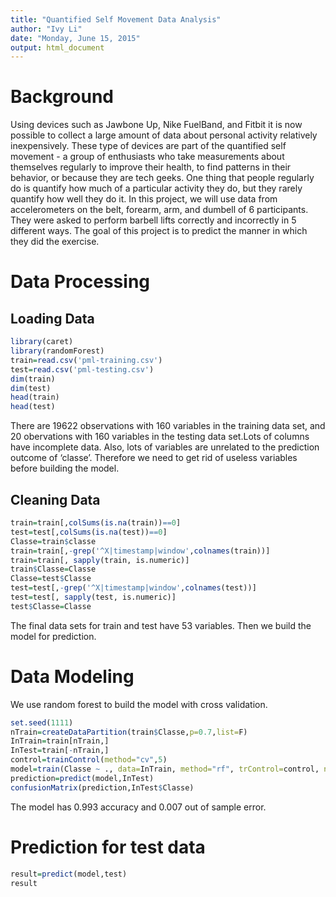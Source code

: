 ```yaml
---
title: "Quantified Self Movement Data Analysis"
author: "Ivy Li"
date: "Monday, June 15, 2015"
output: html_document
---
```

# Background
Using devices such as Jawbone Up, Nike FuelBand, and Fitbit it is now possible to collect a large amount of data about personal activity relatively inexpensively. These type of devices are part of the quantified self movement - a group of enthusiasts who take measurements about themselves regularly to improve their health, to find patterns in their behavior, or because they are tech geeks. One thing that people regularly do is quantify how much of a particular activity they do, but they rarely quantify how well they do it. In this project, we will  use data from accelerometers on the belt, forearm, arm, and dumbell of 6 participants. They were asked to perform barbell lifts correctly and incorrectly in 5 different ways. The goal of this project is to predict the manner in which they did the exercise. 

# Data Processing
## Loading Data
```r
library(caret)
library(randomForest)
train=read.csv('pml-training.csv')
test=read.csv('pml-testing.csv')
dim(train)
dim(test)
head(train)
head(test)
```

There are 19622 observations with 160 variables in the training data set, and 20 obervations with 160 variables in the testing data set.Lots of columns have incomplete data. Also, lots of variables are unrelated to the prediction outcome of 'classe'.
Therefore we need to get rid of useless variables before building the model.

## Cleaning Data

```r
train=train[,colSums(is.na(train))==0]
test=test[,colSums(is.na(test))==0]
Classe=train$classe
train=train[,-grep('^X|timestamp|window',colnames(train))]
train=train[, sapply(train, is.numeric)]
train$Classe=Classe
Classe=test$Classe
test=test[,-grep('^X|timestamp|window',colnames(test))]
test=test[, sapply(test, is.numeric)]
test$Classe=Classe
```

The final data sets for train and test have 53 variables.
Then we build the model for prediction.

# Data Modeling
We use random forest to build the model with cross validation.

```r
set.seed(1111)
nTrain=createDataPartition(train$Classe,p=0.7,list=F)
InTrain=train[nTrain,]
InTest=train[-nTrain,]
control=trainControl(method="cv",5)
model=train(Classe ~ ., data=InTrain, method="rf", trControl=control, ntree=250)
prediction=predict(model,InTest)
confusionMatrix(prediction,InTest$Classe)
```

The model has 0.993 accuracy and 0.007 out of sample error.

# Prediction for test data

```r
result=predict(model,test)
result
```








